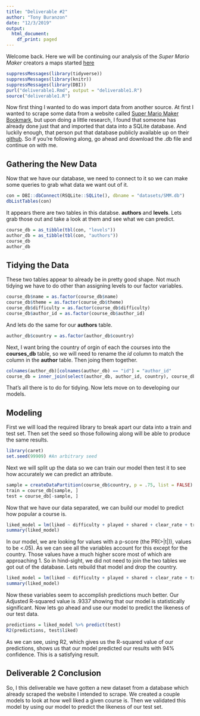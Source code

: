 ```yaml
---
title: "Deliverable #2"
author: "Tony Buranzon"
date: "12/3/2019"
output: 
  html_document:
    df_print: paged
---
```


Welcome back. Here we will be continuing our analysis of the *Super Mario Maker* creators a maps started [here](deliverable1.html)
```r
suppressMessages(library(tidyverse))
suppressMessages(library(knitr))
suppressMessages(library(DBI))
purl("deliverable1.Rmd", output = "deliverable1.R")
source("deliverable1.R")
```


Now first thing I wanted to do was import data from another source. At first I wanted to scrape some data from a website called [Super Mario Maker Bookmark](https://supermariomakerbookmark.nintendo.net/), but upon doing a little research, I found that someone has already done just that and imported that data into a SQLite database. And luckily enough, that person put that database publicly available up on their [github](https://github.com/tachyo/SMMData). So if you're following along, go ahead and download the .db file and continue on with me.  

## Gathering the New Data  
Now that we have our database, we need to connect to it so we can make some queries to grab what data we want out of it. 
```r
con = DBI::dbConnect(RSQLite::SQLite(), dbname = "datasets/SMM.db")
dbListTables(con)
```

It appears there are two tables in this databse. **authors** and **levels**. Lets grab those out and take a look at them and see what we can predict. 
```r
course_db = as_tibble(tbl(con, "levels"))
author_db = as_tibble(tbl(con, "authors"))
course_db
author_db
```
## Tidying the Data
These two tables appear to already be in pretty good shape. Not much tidying we have to do other than assigning levels to our factor variables. 
```r
course_db$name = as.factor(course_db$name)
course_db$theme = as.factor(course_db$theme)
course_db$difficulty = as.factor(course_db$difficulty)
course_db$author_id = as.factor(course_db$author_id)
```

And lets do the same for our **authors** table. 
```r
author_db$country = as.factor(author_db$country)
```

Next, I want bring the country of orgin of each the courses into the **courses_db** table, so we will need to rename the *id* column to match the column in the **author** table. Then joing them together.
```r
colnames(author_db)[colnames(author_db) == "id"] = "author_id"
course_db = inner_join(select(author_db, author_id, country), course_db, by = "author_id")
```
That's all there is to do for tidying. Now lets move on to developing our models.

## Modeling
  
First we will load the required library to break apart our data into a train and test set. Then set the seed so those following along will be able to produce the same results. 

```r
library(caret) 
set.seed(99909) #An arbitrary seed
```

Next we will split up the data so we can train our model then test it to see how accurately we can predict an attribute.

```r
sample = createDataPartition(course_db$country, p = .75, list = FALSE)
train = course_db[sample, ]
test = course_db[-sample, ]
```

Now that we have our data separated, we can build our model to predict how popular a course is.

```r
liked_model = lm(liked ~ difficulty + played + shared + clear_rate + tries_taken + tries_success + country, data = train )
summary(liked_model)
```

In our model, we are looking for values with a p-score (the PR(>|t|)), values to be <.05). As we can see all the variables account for this except for the country. Those values have a much higher score most of which are approaching 1. So in hind-sight, we did not need to join the two tables we got out of the database. Lets rebuild that model and drop the country.


```r
liked_model = lm(liked ~ difficulty + played + shared + clear_rate + tries_taken + tries_success, data = train )
summary(liked_model)
```

Now these variables seem to accomplish predictions much better. Our Adjusted R-squared value is .9337 showing that our model is statistically significant. Now lets go ahead and use our model to predict the likeness of our test data.

```r
predictions = liked_model %>% predict(test)
R2(predictions, test$liked)
```

As we can see, using R2, which gives us the R-squared value of our predictions, shows us that our model predicted our results with 94% confidence. This is a satisfying result. 

## Deliverable 2 Conclusion
So, I this deliverable we have gotten a new dataset from a database which already scraped the website I intended to scrape. We created a couple models to look at how well liked a given course is. Then we validated this model by using our model to predict the likeness of our test set. 